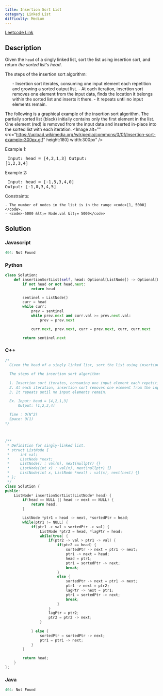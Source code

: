 ```yaml
---
title: Insertion Sort List
category: Linked List
difficulty: Medium
---
```


<Callout>

[Leetcode Link](https://leetcode.com/problems/insertion-sort-list)

</Callout>

## Description
Given the <code>head</code> of a singly linked list, sort the list using insertion sort, and return *the sorted list&#39;s head*.

The steps of the insertion sort algorithm:

<ol>
	- Insertion sort iterates, consuming one input element each repetition and growing a sorted output list.
	- At each iteration, insertion sort removes one element from the input data, finds the location it belongs within the sorted list and inserts it there.
	- It repeats until no input elements remain.
</ol>

The following is a graphical example of the insertion sort algorithm. The partially sorted list (black) initially contains only the first element in the list. One element (red) is removed from the input data and inserted in-place into the sorted list with each iteration.
<Image alt="" src="https://upload.wikimedia.org/wikipedia/commons/0/0f/Insertion-sort-example-300px.gif" height:180} width:300px" />
 
Example 1:
<Image alt="" src="https://assets.leetcode.com/uploads/2021/03/04/sort1linked-list.jpg" width={422} height={222} />
<br /><pre className="overflow-x-auto">
Input: head = [4,2,1,3]
Output: [1,2,3,4]
</pre>

Example 2:
<Image alt="" src="https://assets.leetcode.com/uploads/2021/03/04/sort2linked-list.jpg" width={542} height={222} />
<br /><pre className="overflow-x-auto">
Input: head = [-1,5,3,4,0]
Output: [-1,0,3,4,5]
</pre>

 
Constraints:


	- The number of nodes in the list is in the range <code>[1, 5000]</code>.
	- <code>-5000 &lt;= Node.val &lt;= 5000</code>



## Solution

### Javascript
```javascript
404: Not Found
```
### Python
```python
class Solution:
    def insertionSortList(self, head: Optional[ListNode]) -> Optional[ListNode]:
        if not head or not head.next:
            return head

        sentinel = ListNode()
        curr = head
        while curr:
            prev = sentinel
            while prev.next and curr.val >= prev.next.val:
                prev = prev.next

            curr.next, prev.next, curr = prev.next, curr, curr.next

        return sentinel.next

```
### C++
```cpp
/*
  Given the head of a singly linked list, sort the list using insertion sort, and return the sorted list's head.
  
  The steps of the insertion sort algorithm:
  
  1. Insertion sort iterates, consuming one input element each repetition and growing a sorted output list.
  2. At each iteration, insertion sort removes one element from the input data, finds the location it belongs within the sorted list and inserts it there.
  3. It repeats until no input elements remain.

  Ex. Input: head = [4,2,1,3]
      Output: [1,2,3,4]
  
  Time : O(N^2)
  Space: O(1)
*/



/**
 * Definition for singly-linked list.
 * struct ListNode {
 *     int val;
 *     ListNode *next;
 *     ListNode() : val(0), next(nullptr) {}
 *     ListNode(int x) : val(x), next(nullptr) {}
 *     ListNode(int x, ListNode *next) : val(x), next(next) {}
 * };
 */
class Solution {
public:
    ListNode* insertionSortList(ListNode* head) {
        if(head == NULL || head -> next == NULL) {
            return head;
        }

        ListNode *ptr1 = head -> next, *sortedPtr = head;
        while(ptr1 != NULL) {
            if(ptr1 -> val < sortedPtr -> val) {
                ListNode *ptr2 = head, *lagPtr = head;
                while(true) {
                    if(ptr2 -> val > ptr1 -> val) {
                        if(ptr2 == head) {
                            sortedPtr -> next = ptr1 -> next;
                            ptr1 -> next = head;
                            head = ptr1;
                            ptr1 = sortedPtr -> next;
                            break;
                        }
                        else {
                            sortedPtr -> next = ptr1 -> next;
                            ptr1 -> next = ptr2;
                            lagPtr -> next = ptr1;
                            ptr1 = sortedPtr -> next;
                            break;
                        }
                    }
                    lagPtr = ptr2;
                    ptr2 = ptr2 -> next;
                }
                
            } else {
                sortedPtr = sortedPtr -> next;
                ptr1 = ptr1 -> next;
            }
        }

        return head;
    }
};

```
### Java
```java
404: Not Found
```


